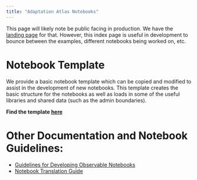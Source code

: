 ```yaml
---
title: "Adaptation Atlas Notebooks"
---
```


This page will likely note be public facing in production. We have the [landing page](https://adaptationatlas.cgiar.org) for that.
However, this index page is useful in development to bounce between the examples, different notebooks being worked on, etc. 

# Notebook Template
We provide a basic notebook template which can be copied and modified to assist in the development of new notebooks.
This template creates the basic structure for the notebooks as well as loads in some of the useful 
libraries and shared data (such as the admin boundaries).

**Find the template [here](/notebooks/nb_template/notebook_template.qmd)**

# Other Documentation and Notebook Guidelines:

- [Guidelines for Developing Observable Notebooks](/docs/nb_guidelines.qmd)
- [Notebook Translation Guide](/docs/translation.qmd)
